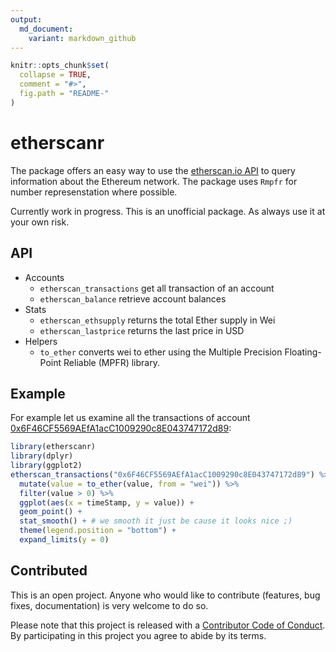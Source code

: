 ```yaml
---
output:
  md_document:
    variant: markdown_github
---
```


<!-- README.md is generated from README.Rmd. Please edit that file -->

```r
knitr::opts_chunk$set(
  collapse = TRUE,
  comment = "#>",
  fig.path = "README-"
)
```

# etherscanr

The package offers an easy way to use the [etherscan.io API](https://etherscan.io/apis) to query information about the Ethereum network. The package uses `Rmpfr` for number represenstation where possible.

Currently work in progress. This is an unofficial package. As always use it at your own risk.


## API

* Accounts
    * `etherscan_transactions` get all transaction of an account
    * `etherscan_balance` retrieve account balances
  
* Stats
    * `etherscan_ethsupply` returns the total Ether supply in Wei
    * `etherscan_lastprice` returns the last price in USD
  
* Helpers
    * `to_ether` converts wei to ether using the Multiple Precision Floating-Point Reliable (MPFR) library.
  

## Example

For example let us examine all the transactions of account [0x6F46CF5569AEfA1acC1009290c8E043747172d89](https://etherscan.io/address/0x6F46CF5569AEfA1acC1009290c8E043747172d89):

```r
library(etherscanr)
library(dplyr)
library(ggplot2)
etherscan_transactions("0x6F46CF5569AEfA1acC1009290c8E043747172d89") %>% 
  mutate(value = to_ether(value, from = "wei")) %>% 
  filter(value > 0) %>% 
  ggplot(aes(x = timeStamp, y = value)) + 
  geom_point() + 
  stat_smooth() + # we smooth it just be cause it looks nice ;)
  theme(legend.position = "bottom") + 
  expand_limits(y = 0)
```

## Contributed

This is an open project. Anyone who would like to contribute (features, bug fixes, documentation) is very welcome to do so.

Please note that this project is released with a [Contributor Code of Conduct](CONDUCT.md). By participating in this project you agree to abide by its terms.